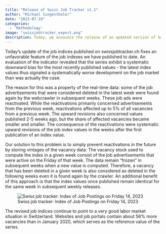 ```yaml
---
title: "Release of Swiss Job Tracker v1.1"
author: "Michael Siegenthaler"
date: "2023-07-19"
categories:
  - 'Methodology'
image: "swissjobtracker_export.png"
description: Today, we announce the release of an updated version of Swiss Job Tracker. Swiss Job Tracker is a job market index for Switzerland that is updated weekly. It tracks the development of all job postings advertised on company websites and job portals in Switzerland.
---
```


Today's update of the job indices published on swissjobtracker.ch fixes an unfavorable feature of the job indexes we have published to date. An evaluation of the indicator revealed that the series exhibit a systematic downward bias for the most recently published values - the latest index values thus signaled a systematically worse  development on the job market than was actually the case.

The reason for this was a property of the real-time data: some of the job advertisements that were considered deleted in the latest week were found again by the webcrawler in subsequent weeks. These job ads were reactivated. While the reactivations primarily concerned advertisements from the previous week, reactivations affected up to 5% of all vacancies from a previous week. The upward revisions also concerned values published 2-5 weeks ago, but the share of affected vacancies became smaller and smaller. The consequence of the reactivations were systematic upward revisions of the job index values in the weeks after the first publication of an index value.

Our solution to this  problem is to simply prevent reactivations in the future by storing vintages of the vacancy data: The vacancy stock used to compute the index in a given week consist of the job advertisements that were active on the Friday of that week. The data remain "frozen" in subsequent weeks when a new value is computed. Therefore, a vacancy that has been deleted in a given week is also considered as deleted in the following weeks even it is found again by the crawler. An additional benefit of this approach is that the index values once published remain identical for the same week in subsequent weekly releases.

![Swiss job tracker: Index of Job Postings on Friday 14, 2023](swissjobtracker_export.png)

The revised job indices continue to point to a very good labor market situation in Switzerland. Websites and job portals contain about 56% more vacancies than in January 2020, which serves as the reference value of the series.
